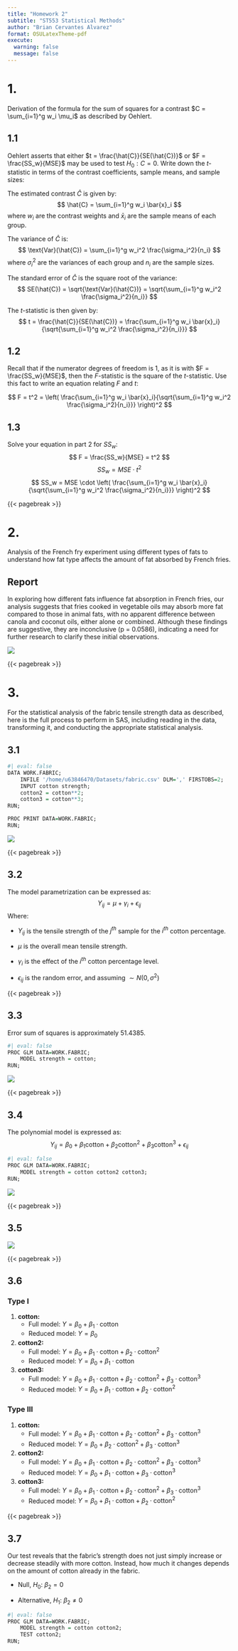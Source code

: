 ```yaml
---
title: "Homework 2"
subtitle: "ST553 Statistical Methods"
author: "Brian Cervantes Alvarez"
format: OSULatexTheme-pdf
execute: 
  warning: false
  message: false
---
```


# 1.
Derivation of the formula for the sum of squares for a contrast $C = \sum_{i=1}^g w_i \mu_i$ as described by Oehlert.

## 1.1
Oehlert asserts that either $t = \frac{\hat{C}}{SE(\hat{C})}$ or $F = \frac{SS_w}{MSE}$ may be used to test $H_0: C = 0$. Write down the $t$-statistic in terms of the contrast coefficients, sample means, and sample sizes:

The estimated contrast $\hat{C}$ is given by:
$$
\hat{C} = \sum_{i=1}^g w_i \bar{x}_i
$$
where $w_i$ are the contrast weights and $\bar{x}_i$ are the sample means of each group.

The variance of $\hat{C}$ is:
$$
\text{Var}(\hat{C}) = \sum_{i=1}^g w_i^2 \frac{\sigma_i^2}{n_i}
$$
where $\sigma_i^2$ are the variances of each group and $n_i$ are the sample sizes.

The standard error of $\hat{C}$ is the square root of the variance:
$$
SE(\hat{C}) = \sqrt{\text{Var}(\hat{C})} = \sqrt{\sum_{i=1}^g w_i^2 \frac{\sigma_i^2}{n_i}}
$$

The $t$-statistic is then given by:
$$
t = \frac{\hat{C}}{SE(\hat{C})} = \frac{\sum_{i=1}^g w_i \bar{x}_i}{\sqrt{\sum_{i=1}^g w_i^2 \frac{\sigma_i^2}{n_i}}}
$$

## 1.2
Recall that if the numerator degrees of freedom is 1, as it is with $F = \frac{SS_w}{MSE}$, then the $F$-statistic is the square of the $t$-statistic. Use this fact to write an equation relating $F$ and $t$:

$$
F = t^2 = \left( \frac{\sum_{i=1}^g w_i \bar{x}_i}{\sqrt{\sum_{i=1}^g w_i^2 \frac{\sigma_i^2}{n_i}}} \right)^2
$$

## 1.3
Solve your equation in part 2 for $SS_w$:
$$
F = \frac{SS_w}{MSE} = t^2
$$
$$
SS_w = MSE \cdot t^2
$$
$$
SS_w = MSE \cdot \left( \frac{\sum_{i=1}^g w_i \bar{x}_i}{\sqrt{\sum_{i=1}^g w_i^2 \frac{\sigma_i^2}{n_i}}} \right)^2
$$

{{< pagebreak >}}

# 2.
Analysis of the French fry experiment using different types of fats to understand how fat type affects the amount of fat absorbed by French fries.

## Report

In exploring how different fats influence fat absorption in French fries, our analysis suggests that fries cooked in vegetable oils may absorb more fat compared to those in animal fats, with no apparent difference between canola and coconut oils, either alone or combined. Although these findings are suggestive, they are inconclusive (p = 0.0586), indicating a need for further research to clarify these initial observations.


![](contrasts.jpeg)


{{< pagebreak >}}

# 3.

For the statistical analysis of the fabric tensile strength data as described, here is the full process to perform in SAS, including reading in the data, transforming it, and conducting the appropriate statistical analysis.

## 3.1

```r
#| eval: false
DATA WORK.FABRIC;
    INFILE '/home/u63846470/Datasets/fabric.csv' DLM=',' FIRSTOBS=2;
    INPUT cotton strength;
    cotton2 = cotton**2;
    cotton3 = cotton**3;
RUN;

PROC PRINT DATA=WORK.FABRIC;
RUN;
```

![](table1.jpeg)

{{< pagebreak >}}


## 3.2

The model parametrization can be expressed as:
$$Y_{ij} = \mu + \gamma_i + \epsilon_{ij}$$
Where:

- $Y_{ij}$ is the tensile strength of the $j^{th}$ sample for the $i^{th}$ cotton percentage.

- $\mu$ is the overall mean tensile strength.

- $\gamma_i$ is the effect of the $i^{th}$ cotton percentage level.

- $\epsilon_{ij}$ is the random error, and assuming $\sim N(0,\sigma^2)$

{{< pagebreak >}}


## 3.3

Error sum of squares is approximately 51.4385.

```r
#| eval: false
PROC GLM DATA=WORK.FABRIC;
    MODEL strength = cotton; 
RUN;
```

![](table2.jpeg)

{{< pagebreak >}}


## 3.4

The polynomial model is expressed as:
$$Y_{ij} = \beta_0 + \beta_1 \text{cotton} + \beta_2 \text{cotton}^2 + \beta_3 \text{cotton}^3 + \epsilon_{ij}$$

```r
#| eval: false
PROC GLM DATA=WORK.FABRIC;
    MODEL strength = cotton cotton2 cotton3;
RUN;
```

![](table3.jpeg)

{{< pagebreak >}}

## 3.5

![](table4.jpeg)

{{< pagebreak >}}


## 3.6

### Type I 

1. **cotton:**
   - Full model: $Y = \beta_0 + \beta_1 \cdot \text{cotton}$
   - Reduced model: $Y = \beta_0$

2. **cotton2:**
   - Full model: $Y = \beta_0 + \beta_1 \cdot \text{cotton} + \beta_2 \cdot \text{cotton}^2$
   - Reduced model: $Y = \beta_0 + \beta_1 \cdot \text{cotton}$

3. **cotton3:**
   - Full model: $Y = \beta_0 + \beta_1 \cdot \text{cotton} + \beta_2 \cdot \text{cotton}^2 + \beta_3 \cdot \text{cotton}^3$
   - Reduced model: $Y = \beta_0 + \beta_1 \cdot \text{cotton} + \beta_2 \cdot \text{cotton}^2$

### Type III

1. **cotton:**
   - Full model: $Y = \beta_0 + \beta_1 \cdot \text{cotton} + \beta_2 \cdot \text{cotton}^2 + \beta_3 \cdot \text{cotton}^3$
   - Reduced model: $Y = \beta_0 + \beta_2 \cdot \text{cotton}^2 + \beta_3 \cdot \text{cotton}^3$

2. **cotton2:**
   - Full model: $Y = \beta_0 + \beta_1 \cdot \text{cotton} + \beta_2 \cdot \text{cotton}^2 + \beta_3 \cdot \text{cotton}^3$
   - Reduced model: $Y = \beta_0 + \beta_1 \cdot \text{cotton} + \beta_3 \cdot \text{cotton}^3$

3. **cotton3:**
   - Full model: $Y = \beta_0 + \beta_1 \cdot \text{cotton} + \beta_2 \cdot \text{cotton}^2 + \beta_3 \cdot \text{cotton}^3$
   - Reduced model: $Y = \beta_0 + \beta_1 \cdot \text{cotton} + \beta_2 \cdot \text{cotton}^2$

{{< pagebreak >}}

## 3.7

Our test reveals that the fabric's strength does not just simply increase or decrease steadily with more cotton. Instead, how much it changes depends on the amount of cotton already in the fabric.

- Null, $H_0$: $\beta_2 = 0$

- Alternative, $H_1$: $\beta_2 \neq 0$

```r
#| eval: false
PROC GLM DATA=WORK.FABRIC;
    MODEL strength = cotton cotton2;
    TEST cotton2;
RUN;
```

